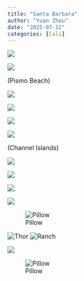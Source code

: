 ```yaml
---
title: "Santa Barbara"
author: "Yuan Zhou"
date: "2025-07-12"
categories: [Cali]
---
```


![](000031190003.jpg)

![](000031190005.jpg)

(Pismo Beach)

![](000031190017.jpg)

![](000031190018.jpg)

![](000031190036.jpg)

![](000018020004.jpg)

(Channel Islands)

![](000058910003.jpg)

![](000058910007.jpg)

![](000058910028.jpg)

![](000058910035.jpg)

![Pillow](000092110003.jpg)

![Thor](000092110007.jpg) ![Ranch](000092110012.jpg)

![](000092110034.jpg)

![Pillow](000092120037.jpg)
